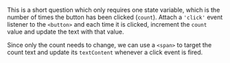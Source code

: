 This is a short question which only requires one state variable, which is the number of times the button has been clicked (`count`). Attach a `'click'` event listener to the `<button>` and each time it is clicked, increment the `count` value and update the text with that value.

Since only the count needs to change, we can use a `<span>` to target the count text and update its `textContent` whenever a click event is fired.

<TestCases />
